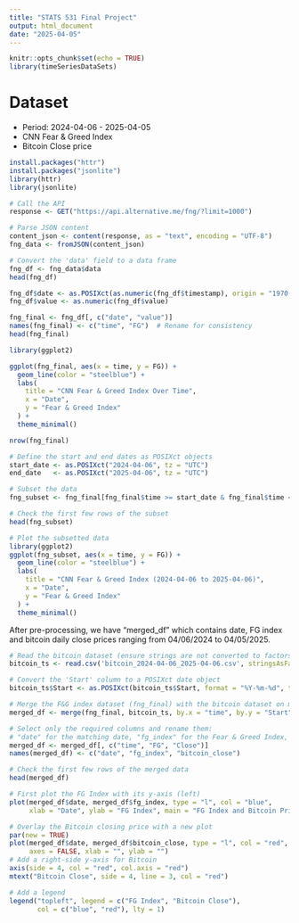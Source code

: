 ```yaml
---
title: "STATS 531 Final Project"
output: html_document
date: "2025-04-05"
---
```


```r
knitr::opts_chunk$set(echo = TRUE)
library(timeSeriesDataSets)
```

# Dataset 
- Period: 2024-04-06 - 2025-04-05
- CNN Fear & Greed Index
- Bitcoin Close price

```r
install.packages("httr")
install.packages("jsonlite")
library(httr)
library(jsonlite)

# Call the API
response <- GET("https://api.alternative.me/fng/?limit=1000")

# Parse JSON content
content_json <- content(response, as = "text", encoding = "UTF-8")
fng_data <- fromJSON(content_json)

# Convert the 'data' field to a data frame
fng_df <- fng_data$data
head(fng_df)

fng_df$date <- as.POSIXct(as.numeric(fng_df$timestamp), origin = "1970-01-01", tz = "UTC")
fng_df$value <- as.numeric(fng_df$value)

fng_final <- fng_df[, c("date", "value")]
names(fng_final) <- c("time", "FG")  # Rename for consistency
head(fng_final)

library(ggplot2)

ggplot(fng_final, aes(x = time, y = FG)) +
  geom_line(color = "steelblue") +
  labs(
    title = "CNN Fear & Greed Index Over Time",
    x = "Date",
    y = "Fear & Greed Index"
  ) +
  theme_minimal()

nrow(fng_final)
```
 
```r

# Define the start and end dates as POSIXct objects
start_date <- as.POSIXct("2024-04-06", tz = "UTC")
end_date   <- as.POSIXct("2025-04-06", tz = "UTC")

# Subset the data
fng_subset <- fng_final[fng_final$time >= start_date & fng_final$time <= end_date, ]

# Check the first few rows of the subset
head(fng_subset)

# Plot the subsetted data
library(ggplot2)
ggplot(fng_subset, aes(x = time, y = FG)) +
  geom_line(color = "steelblue") +
  labs(
    title = "CNN Fear & Greed Index (2024-04-06 to 2025-04-06)",
    x = "Date",
    y = "Fear & Greed Index"
  ) +
  theme_minimal()

```

After pre-processing, we have "merged_df" which contains date, FG index and bitcoin daily close prices ranging from 04/06/2024 to 04/05/2025. 

```r
# Read the bitcoin dataset (ensure strings are not converted to factors)
bitcoin_ts <- read.csv('bitcoin_2024-04-06_2025-04-06.csv', stringsAsFactors = FALSE)

# Convert the 'Start' column to a POSIXct date object 
bitcoin_ts$Start <- as.POSIXct(bitcoin_ts$Start, format = "%Y-%m-%d", tz = "UTC")

# Merge the F&G index dataset (fng_final) with the bitcoin dataset on matching dates
merged_df <- merge(fng_final, bitcoin_ts, by.x = "time", by.y = "Start")

# Select only the required columns and rename them:
# "date" for the matching date, "fg_index" for the Fear & Greed Index, and "bitcoin_close" for the Bitcoin closing price.
merged_df <- merged_df[, c("time", "FG", "Close")]
names(merged_df) <- c("date", "fg_index", "bitcoin_close")

# Check the first few rows of the merged data
head(merged_df)

```
 
 
```r
# First plot the FG Index with its y-axis (left)
plot(merged_df$date, merged_df$fg_index, type = "l", col = "blue",
     xlab = "Date", ylab = "FG Index", main = "FG Index and Bitcoin Price Over Time")

# Overlay the Bitcoin closing price with a new plot
par(new = TRUE)
plot(merged_df$date, merged_df$bitcoin_close, type = "l", col = "red", 
     axes = FALSE, xlab = "", ylab = "")
# Add a right-side y-axis for Bitcoin
axis(side = 4, col = "red", col.axis = "red")
mtext("Bitcoin Close", side = 4, line = 3, col = "red")

# Add a legend
legend("topleft", legend = c("FG Index", "Bitcoin Close"), 
       col = c("blue", "red"), lty = 1)


```
 
 